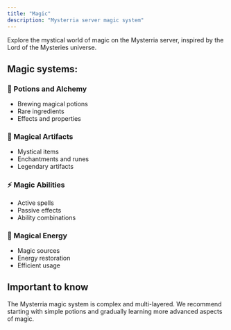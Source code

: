 ```yaml
---
title: "Magic"
description: "Mysterria server magic system"
---
```


Explore the mystical world of magic on the Mysterria server, inspired by the Lord of the Mysteries universe.

## Magic systems:

### 🧪 Potions and Alchemy
- Brewing magical potions
- Rare ingredients
- Effects and properties

### 🔮 Magical Artifacts
- Mystical items
- Enchantments and runes
- Legendary artifacts

### ⚡ Magic Abilities
- Active spells
- Passive effects
- Ability combinations

### 🌟 Magical Energy
- Magic sources
- Energy restoration
- Efficient usage

## Important to know

The Mysterria magic system is complex and multi-layered. We recommend starting with simple potions and gradually learning more advanced aspects of magic.